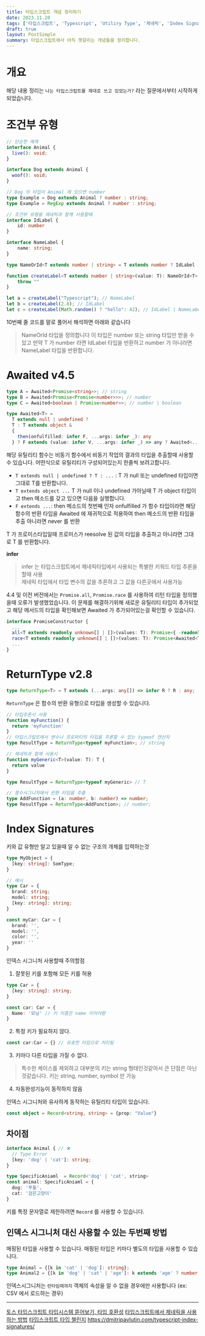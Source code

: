 ```yaml
---
title: 타입스크립트 개념 정리하기
date: 2023.11.20
tags: ['타입스크립트', 'Typescript', 'Utiliry Type', '제네릭', 'Index Signatures']
draft: true
layout: PostSimple
summary: 타입스크립트에서 아직 헷갈리는 개념들을 정리합니다.
---
```


# 개요
해당 내용 정리는 `나는 타입스크립트를 제대로 쓰고 있었는가?` 라는 질문에서부터 시작하게 되었습니다. 
  

# 조건부 유형
```ts
// 단순한 예제
interface Animal {
  live(): void;
}

interface Dog extends Animal {
  woof(): void;
}

// Dog 의 타입이 Animal 에 있으면 number
type Example = Dog extends Animal ? number : string;
type Example = RegExp extends Animal ? number : string;
```
  
```ts {10} showLineNumbers
// 조건부 유형을 제네릭과 함께 사용할때
interface IdLabel {
    id: number
}

interface NameLabel {
    name: string;
}

type NameOrId<T extends number | string> = T extends number ? IdLabel : NameLabel;

function createLabel<T extends number | string>(value: T): NameOrId<T> {
    throw ""
}

let a = createLabel("Typescript"); // NameLabel
let b = createLabel(2.8); // IdLabel
let c = createLabel(Math.random() ? "hello": 42); // IdLabel | NameLabel
```

10번째 줄 코드를 말로 풀어서 해석하면 아래와 같습니다
>NameOrId 타입을 정의합니다 이 타입은 number 또는 string 타입만 받을 수 있고 만약 T 가 number 라면 IdLabel 타입을 반환하고 number 가 아니라면 NameLabel 타입을 반환합니다.

# Awaited v4.5
```ts
type A = Awaited<Promise<string>>; // string
type B = Awaited<Promise<Promise<number>>>; // number
type C = Awaited<boolean | Promise<number>>; // number | boolean

type Awaited<T> = 
  T extends null | undefined ? 
  T : T extends object & 
  {
    then(onfulfilled: infer F, ...args: infer _): any
  } ? F extends (value: infer V, ...args: infer _) => any ? Awaited<...> : never : T;
```
  
해당 유틸리티 함수는 비동기 함수에서 비동기 작업의 결과의 타입을 추출할때 사용할 수 있습니다. 어떤식으로 유틸리티가 구성되어있는지 한줄씩 보려고합니다.
- `T extends null | undefined ? T : ...` : T 가 null 또는 undefined 타입이면 그대로 T를 반환합니다.
- `T extends object ...` T 가 null 이나 undefined 가아닐때 T 가 object 타입이고 then 메소드를 갖고 있으면 다음을 실행합니다.
- `F extends ...`: then 메소드의 첫번째 인자 onfulfilled 가 함수 타입이라면 해당 함수의 반환 타입을 Awaited 에 재귀적으로 적용하여 then 메소드의 반환 타입을 추출 아니라면 never 를 반환
  
T 가 프로미스타입일때 프로미스가 reesolve 된 값의 타입을 추출하고 아니라면 그대로 T 를 반환합니다.

**infer**  
> infer 는 타입스크립트에서 제네릭타입에서 사용되는 특별한 키워드 타입 추론을 할때 사용  
제네릭 타입에서 타입 변수의 값을 추론하고 그 값을 다른곳에서 사용가능
  
4.4 및 이전 버전에서는 `Promise.all`, `Promise.race` 를 사용하여 리턴 타입을 정의했을때 오류가 발생했었습니다. 이 문제를 해결하기위해 새로운 유틸리티 타입이 추가되었고 해당 메서드의 타입을 확인해보면 Awaited 가 추가되어있는걸 확인할 수 있습니다.

```ts:lib.es2015.promise.d.ts
interface PromiseConstructor {
  ...
  all<T extends readonly unknown[] | []>(values: T): Promise<{ -readonly [P in keyof T]: Awaited<T[P]> }>;
  race<T extends readonly unknown[] | []>(values: T): Promise<Awaited<T[number]>>;
  ...
}
```

# ReturnType v2.8
```ts
type ReturnType<T> = T extends (...args: any[]) => infer R ? R : any;
```
`ReturnType` 은 함수의 반환 유형으로 타입을 생성할 수 있습니다.

```ts
// 타입추론시 사용
function myFunction() {
  return 'myFunction'
}
// 타입스크립트에서 변수나 프로퍼티의 타입을 추론할 수 있는 typeof 연산자
type ResultType = ReturnType<typeof myFunction>; // string

// 제네릭과 함께 사용시
function myGeneric<T>(value: T): T {
  return value
}

type ResultType = ReturnType<typeof myGeneric> // T

// 함수시그니처에서 반환 타입을 추출
type AddFunction = (a: number, b: number) => number;
type ResultType = ReturnType<AddFunction>; // number;
```

# Index Signatures
키와 값 유형만 알고 있을때 알 수 없는 구조의 개체를 입력하는것
```ts
type MyObject = {
  [key: string]: SomType;
}

// 예시
type Car = {
  brand: string;
  model: string;
  [key: string]: string;
}

const myCar: Car = {
  brand: '',
  model: '',
  color: '',
  year: ''
}
```
인덱스 시그니처 사용할때 주의할점  
1. 잘못된 키를 포함해 모든 키를 허용
```ts
type Car = {
  [key: string]: string;
}

const car: Car = {
  Name: '모닝' // 키 이름은 name 이어야함
}
```
2. 특정 키가 필요하지 않다.
```ts
const car:Car = {} // 유효한 타입으로 처리됨
```
3. 키마다 다른 타입을 가질 수 없다.
> 특수한 케이스를 제외하고 대부분의 키는 string 형태인것같아서 큰 단점은 아닌것같습니다. 키는 string, number, symbol 만 가능
4. 자동완성기능이 동작하지 않음
  
인덱스 시그니처와 유사하게 동작하는 유틸리티 타입이 있습니다.
```ts
const object = Record<string, string> = {prop: "Value"}
```

## 차이점
```ts
interface Animal { // ❌
  // Type Error
  [key: 'dog' | 'cat']: string;
}

type SpecificAniaml  = Record<'dog' | 'cat', string>
const animal: SpecificAniaml = {
  dog: '푸들',
  cat: '검은고양이'
}
```
키를 특정 문자열로 제한하려면 `Record` 를 사용할 수 있습니다.

## 인덱스 시그니처 대신 사용할 수 있는 두번째 방법
매핑된 타입을 사용할 수 있습니다. 매핑된 타입은 키마다 별도의 타입을 사용할 수 있습니다.

```ts
type Animal = {[k in 'cat' | 'dog']: string};
type Animal2 = {[k in 'dog' | 'cat' | 'age']: k extends 'age' ? number : string};
```

인덱스시그니처는 `런타임때까지` 객체의 속성을 알 수 없을 경우에만 사용합니다 (ex: CSV 에서 로드하는 경우)

---

[토스 타입스크립트 타입시스템 뜯어보기, 타입 호환성](https://toss.tech/article/typescript-type-compatibility)
[타입스크립트에서 제네릭을 사용하는 방법](https://www.digitalocean.com/community/tutorials/how-to-use-generics-in-typescript)
[타입스크립트 타입 챌린지](https://github.com/type-challenges/type-challenges/blob/main/README.ko.md)
https://dmitripavlutin.com/typescript-index-signatures/